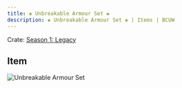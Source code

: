 ```yaml
---
title: ❀ Unbreakable Armour Set ❀
description: ❀ Unbreakable Armour Set ❀ | Items | BCUW
---
```


Crate: [Season 1: Legacy](/crates/season/s1/)

## Item
![Unbreakable Armour Set](https://cdn.bcuw.xyz/2D/legacy/unbreakable_armour_set.png)